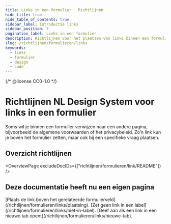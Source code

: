 ```yaml
---
title: Links in een formulier · Richtlijnen
hide_title: true
hide_table_of_contents: true
sidebar_label: Introductie links
sidebar_position: 7
pagination_label: Links in een formulier
description: Richtlijnen voor het plaatsen van links binnen een formulier.
slug: /richtlijnen/formulieren/links
keywords:
  - links
  - formulier
  - design
  - code
---
```


{/* @license CC0-1.0 */}


# Richtlijnen NL Design System voor links in een formulier

Soms wil je binnen een formulier verwijzen naar een andere pagina, bijvoorbeeld de algemene voorwaarden of het privacybeleid. Zo’n link kun je boven het formulier zetten, maar ook bij een specifieke vraag plaatsen.

## Overzicht richtlijnen

<OverviewPage excludeDocIDs={["richtlijnen/formulieren/link/README"]} />

## Deze documentatie heeft nu een eigen pagina

<FragmentRedirect id="plaats-de-link-boven-het-gerelateerde-formulierveld">
  [Plaats de link boven het gerelateerde formulierveld](/richtlijnen/formulieren/links/plaatsing).
</FragmentRedirect>
<FragmentRedirect id="zet-geen-link-in-een-label">
  [Zet geen link in een label](/richtlijnen/formulieren/links/niet-in-label).
</FragmentRedirect>
<FragmentRedirect id="geef-aan-als-een-link-in-een-nieuwe-tab-opent">
  [Geef aan als een link in een nieuwe tab opent](/richtlijnen/formulieren/links/nieuwe-tab).
</FragmentRedirect>

<FooterInfo />
